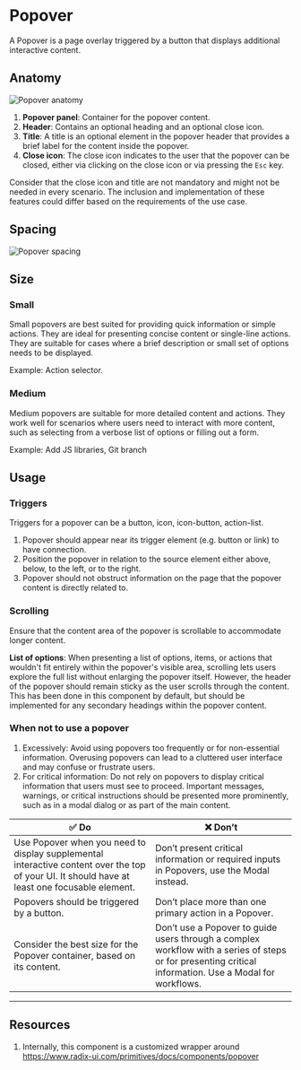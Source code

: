 

<Meta of={PopoverStories} />

# Popover

A Popover is a page overlay triggered by a button that displays additional interactive content.
<Canvas of={PopoverStories.PopoverStory} />

## Anatomy

![Popover anatomy](./docs/popover-anatomy.png)

1. **Popover panel**: Container for the popover content.
2. **Header**: Contains an optional heading and an optional close icon.
3. **Title**: A title is an optional element in the popover header that provides a brief label for the content inside the popover.
4. **Close icon**: The close icon indicates to the user that the popover can be closed, either via clicking on the close icon or via pressing the `Esc` key.

Consider that the close icon and title are not mandatory and might not be needed in every scenario. The inclusion and implementation of these features could differ based on the requirements of the use case.

## Spacing

![Popover spacing](./docs/popover-spacing.png)

## Size

### Small

Small popovers are best suited for providing quick information or simple actions. They are ideal for presenting concise content or single-line actions. They are suitable for cases where a brief description or small set of options needs to be displayed.

Example: Action selector. 

<Canvas of={PopoverStories.PopoverContentStory} />

### Medium

Medium popovers are suitable for more detailed content and actions. They work well for scenarios where users need to interact with more content, such as selecting from a verbose list of options or filling out a form.

Example: Add JS libraries, Git branch

<Canvas of={PopoverStories.MediumPopoverContentStory} />

## Usage

### Triggers
Triggers for a popover can be a button, icon, icon-button, action-list.

1. Popover should appear near its trigger element (e.g. button or link) to have connection.
2. Position the popover in relation to the source element either above, below, to the left, or to the right.
3. Popover should not obstruct information on the page that the popover content is directly related to.

### Scrolling

Ensure that the content area of the popover is scrollable to accommodate longer content.

**List of options**: When presenting a list of options, items, or actions that wouldn't fit entirely within the popover's visible area, scrolling lets users explore the full list without enlarging the popover itself. However, the header of the popover should remain sticky as the user scrolls through the content. This has been done in this component by default, but should be implemented for any secondary headings within the popover content.

### When not to use a popover

1. Excessively: Avoid using popovers too frequently or for non-essential information. Overusing popovers can lead to a cluttered user interface and may confuse or frustrate users.
2. For critical information: Do not rely on popovers to display critical information that users must see to proceed. Important messages, warnings, or critical instructions should be presented more prominently, such as in a modal dialog or as part of the main content.

| ✅ Do | ❌ Don’t |
| --- | --- |
| Use Popover when you need to display supplemental interactive content over the top of your UI. It should have at least one focusable element. | Don’t present critical information or required inputs in Popovers, use the Modal instead. |
| Popovers should be triggered by a button. | Don’t place more than one primary action in a Popover. |
| Consider the best size  for the Popover container, based on its content. | Don’t use a Popover to guide users through a complex workflow with a series of steps or for presenting critical information. Use a Modal for workflows. |


---
## Resources
1. Internally, this component is a customized wrapper around https://www.radix-ui.com/primitives/docs/components/popover
